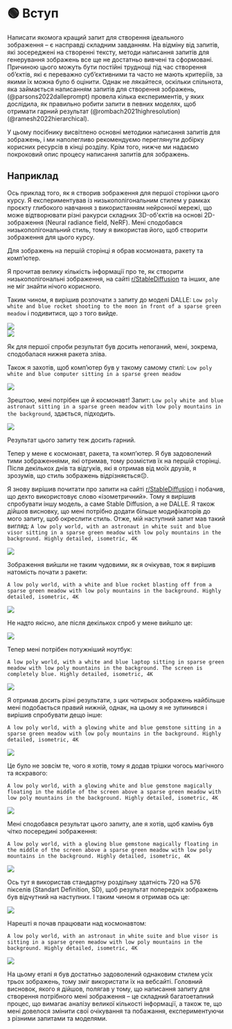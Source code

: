 
# 🟢 Вступ

Написати якомога кращий запит для створення ідеального зображення – є насправді складним завданням. На відміну від запитів, які зосереджені на створенні тексту, методи написання запитів для генерування зображень все ще не достатньо вивчені та сформовані. Причиною цього можуть бути постійні труднощі під час створення об’єктів, які є переважно суб’єктивними та часто не мають критеріїв, за якими їх можна було б оцінити. Однак не лякайтеся, оскільки спільнота, яка займається написанням запитів для створення зображень, (@parsons2022dalleprompt) провела кілька експериментів, у яких дослідила, як правильно робити запити в певних моделях, щоб отримати гарний результат (@rombach2021highresolution) (@ramesh2022hierarchical).

У цьому посібнику висвітлено основні методики написання запитів для зображень, і ми наполегливо рекомендуємо переглянути добірку корисних ресурсів в кінці розділу. Крім того, нижче ми надаємо покроковий опис процесу написання запитів для зображень.

## Наприклад

Ось приклад того, як я створив зображення для першої сторінки цього курсу. Я експериментував із низькополігональним стилем у рамках проєкту глибокого навчання з використанням нейронної мережі, що може відтворювати різні ракурси складних 3D-об'єктів на основі 2D-зображення (Neural radiance field, NeRF). Мені сподобався низькополігональний стиль, тому я використав його, щоб створити зображення для цього курсу.

Для зображень на першій сторінці я обрав космонавта, ракету та комп’ютер.

Я прочитав велику кількість інформації про те, як створити низькополігональні зображення, на сайті [r/StableDiffusion](https://www.reddit.com/r/StableDiffusion/) та інших, але не міг знайти нічого корисного.

Таким чином, я вирішив розпочати з запиту до моделі DALLE: `Low poly white and blue rocket shooting to the moon in front of a sparse green meadow` і подивитися, що з того вийде.

<div style={{ textAlign: "center" }}>
  <Image
    src="/docs/assets/images_chapter/rockets_dalle_1.webp"
    width={2430}
    height={604}
    style={{ width: "750px", margin: "auto" }}
  />
</div>

<div style={{ textAlign: "center" }}>
  <Image
    src="/docs/assets/images_chapter/rockets_dalle_2.webp"
    width={2430}
    height={604}
    style={{ width: "750px", margin: "auto" }}
  />
</div>

Як для першої спроби результат був досить непоганий, мені, зокрема, сподобалася нижня ракета зліва.

Також я захотів, щоб комп’ютер був у такому самому стилі: `Low poly white and blue computer sitting in a sparse green meadow`

<div style={{ textAlign: "center" }}>
  <Image
    src="/docs/assets/images_chapter/computer_dalle_1.webp"
    width={2430}
    height={604}
    style={{ width: "750px", margin: "auto" }}
  />
</div>

Зрештою, мені потрібен ще й космонавт! Запит: `Low poly white and blue astronaut sitting in a sparse green meadow with low poly mountains in the background`, здається, підходить.

<div style={{ textAlign: "center" }}>
  <Image
    src="/docs/assets/images_chapter/astronaut_dalle_1.webp"
    width={2430}
    height={604}
    style={{ width: "750px", margin: "auto" }}
  />
</div>

Результат цього запиту теж досить гарний.

Тепер у мене є космонавт, ракета, та комп’ютер. Я був задоволений тими зображеннями, які отримав, тому розмістив їх на першій сторінці. Після декількох днів та відгуків, які я отримав від моїх друзів, я зрозумів, що стиль зображень відрізняється😔.

Я знову вирішив почитати про запити на сайті [r/StableDiffusion](https://www.reddit.com/r/StableDiffusion/) і побачив, що дехто використовує слово «ізометричний». Тому я вирішив спробувати іншу модель, а саме Stable Diffusion, а не DALLE. Я також дійшов висновку, що мені потрібно додати більше модифікаторів до мого запиту, щоб окреслити стиль. Отже, мій наступний запит мав такий вигляд: `A low poly world, with an astronaut in white suit and blue visor sitting in a sparse green meadow with low poly mountains in the background. Highly detailed, isometric, 4K`

<div style={{ textAlign: "center" }}>
  <Image
    src="/docs/assets/images_chapter/astronaut_sd_1.webp"
    width={1222}
    height={1108}
    style={{ width: "250px", margin: "auto" }}
  />
</div>

Зображення вийшли не таким чудовими, як я очікував, тож я вирішив натомість почати з ракети:

`A low poly world, with a white and blue rocket blasting off from a sparse green meadow with low poly mountains in the background. Highly detailed, isometric, 4K`

<div style={{ textAlign: "center" }}>
  <Image
    src="/docs/assets/images_chapter/rocket_sd_1.webp"
    width={1222}
    height={1108}
    style={{ width: "250px", margin: "auto" }}
  />
</div>

Не надто якісно, але після декількох спроб у мене вийшло це:

<div style={{ textAlign: "center" }}>
  <Image
    src="/img/rocket.webp"
    width={512}
    height={512}
    style={{ width: "250px", margin: "auto" }}
  />
</div>

Тепер мені потрібен потужніший ноутбук:

`A low poly world, with a white and blue laptop sitting in sparse green meadow with low poly mountains in the background. The screen is completely blue. Highly detailed, isometric, 4K`

<div style={{ textAlign: "center" }}>
  <Image
    src="/docs/assets/images_chapter/laptop_sd_1.webp"
    width={1222}
    height={1108}
    style={{ width: "250px", margin: "auto" }}
  />
</div>

Я отримав досить різні результати, з цих чотирьох зображень найбільше мені подобається правий нижній, однак, на цьому я не зупинився і вирішив спробувати дещо інше:

`A low poly world, with a glowing white and blue gemstone sitting in a sparse green meadow with low poly mountains in the background. Highly detailed, isometric, 4K`

<div style={{ textAlign: "center" }}>
  <Image
    src="/docs/assets/images_chapter/gemstone_sd_1.webp"
    width={1222}
    height={1108}
    style={{ width: "250px", margin: "auto" }}
  />
</div>

Це було не зовсім те, чого я хотів, тому я додав трішки чогось магічного та яскравого:

`A low poly world, with a glowing white and blue gemstone magically floating in the middle of the screen above a sparse green meadow with low poly mountains in the background. Highly detailed, isometric, 4K`

<div style={{ textAlign: "center" }}>
  <Image
    src="/docs/assets/images_chapter/gemstone_sd_2.webp"
    width={1222}
    height={1108}
    style={{ width: "250px", margin: "auto" }}
  />
</div>

Мені сподобався результат цього запиту, але я хотів, щоб камінь був чітко посередині зображення:

`A low poly world, with a glowing blue gemstone magically floating in the middle of the screen above a sparse green meadow with low poly mountains in the background. Highly detailed, isometric, 4K`

<div style={{ textAlign: "center" }}>
  <Image
    src="/docs/assets/images_chapter/gemstone_sd_3.webp"
    width={1222}
    height={1108}
    style={{ width: "250px", margin: "auto" }}
  />
</div>

Ось тут я використав стандартну роздільну здатність 720 на 576 пікселів (Standart Definition, SD), щоб результат попередніх зображень був відчутний на наступних. І таким чином я отримав ось це:

<div style={{ textAlign: "center" }}>
  <Image
    src="/img/computer.webp"
    width={512}
    height={512}
    style={{ width: "250px", margin: "auto" }}
  />
</div>

Нарешті я почав працювати над космонавтом:

`A low poly world, with an astronaut in white suite and blue visor is sitting in a sparse green meadow with low poly mountains in the background. Highly detailed, isometric, 4K`

<div style={{ textAlign: "center" }}>
  <Image
    src="/img/astronaut.webp"
    width={404}
    height={432}
    style={{ width: "250px", margin: "auto" }}
  />
</div>

На цьому етапі я був достатньо задоволений однаковим стилем усіх трьох зображень, тому зміг використати їх на вебсайті. Головний висновок, якого я дійшов, полягав у тому, що написання запиту для створення потрібного мені зображення – це складний багатоетапний процес, що вимагає аналізу великої кількості інформації, а також те, що мені довелося змінити свої очікування та побажання, експериментуючи з різними запитами та моделями.
